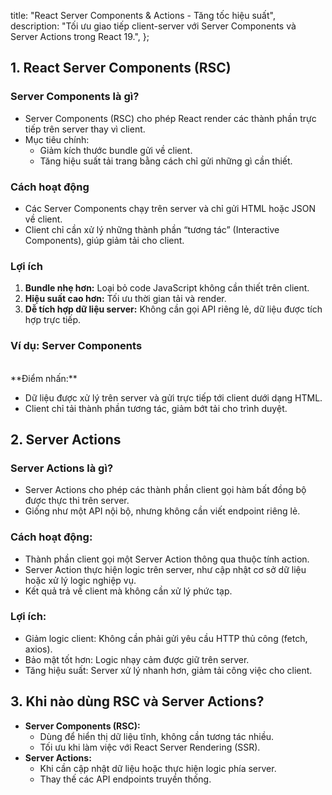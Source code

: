 
  title: "React Server Components & Actions - Tăng tốc hiệu suất",
  description:
    "Tối ưu giao tiếp client-server với Server Components và Server Actions trong React 19.",
};

## 1. React Server Components (RSC)

### Server Components là gì?

- Server Components (RSC) cho phép React render các thành phần trực tiếp trên server thay vì client.
- Mục tiêu chính:
  - Giảm kích thước bundle gửi về client.
  - Tăng hiệu suất tải trang bằng cách chỉ gửi những gì cần thiết.

### Cách hoạt động

- Các Server Components chạy trên server và chỉ gửi HTML hoặc JSON về client.
- Client chỉ cần xử lý những thành phần “tương tác” (Interactive Components), giúp giảm tải cho client.

### Lợi ích

1. **Bundle nhẹ hơn:** Loại bỏ code JavaScript không cần thiết trên client.
2. **Hiệu suất cao hơn:** Tối ưu thời gian tải và render.
3. **Dễ tích hợp dữ liệu server:** Không cần gọi API riêng lẻ, dữ liệu được tích hợp trực tiếp.

### Ví dụ: Server Components

<ServerComponentDemo />
<br />
**Điểm nhấn:**

- Dữ liệu được xử lý trên server và gửi trực tiếp tới client dưới dạng HTML.
- Client chỉ tải thành phần tương tác, giảm bớt tải cho trình duyệt.

## 2. Server Actions

### Server Actions là gì?

- Server Actions cho phép các thành phần client gọi hàm bất đồng bộ được thực thi trên server.
- Giống như một API nội bộ, nhưng không cần viết endpoint riêng lẻ.

### Cách hoạt động:

- Thành phần client gọi một Server Action thông qua thuộc tính action.
- Server Action thực hiện logic trên server, như cập nhật cơ sở dữ liệu hoặc xử lý logic nghiệp vụ.
- Kết quả trả về client mà không cần xử lý phức tạp.

### Lợi ích:

- Giảm logic client: Không cần phải gửi yêu cầu HTTP thủ công (fetch, axios).
- Bảo mật tốt hơn: Logic nhạy cảm được giữ trên server.
- Tăng hiệu suất: Server xử lý nhanh hơn, giảm tải công việc cho client.

## 3. Khi nào dùng RSC và Server Actions?

- **Server Components (RSC):**
  - Dùng để hiển thị dữ liệu tĩnh, không cần tương tác nhiều.
  - Tối ưu khi làm việc với React Server Rendering (SSR).
- **Server Actions:**
  - Khi cần cập nhật dữ liệu hoặc thực hiện logic phía server.
  - Thay thế các API endpoints truyền thống.
